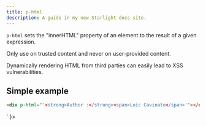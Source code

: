 ```yaml
---
title: p-html
description: A guide in my new Starlight docs site.
---
```




<script type="module" src="https://pyscript.net/releases/2024.11.1/core.js"></script>
<script type="mpy" src="/examples/p-html/example1.py" config="/examples/pyscript.json"></script>


`p-html` sets the "innerHTML" property of an element to the result of a given expression.

<Aside type="caution">
Only use on trusted content and never on user-provided content.

Dynamically rendering HTML from third parties can easily lead to XSS vulnerabilities.
</Aside>

## Simple example

```html title="index.html"
<div p-html="'<strong>Author :</strong><span>Loïc Cavinato</span>'"></div>
```

<div class="result" set:html={`
<div p-html="'<strong>Author: </strong><span>Loïc Cavinato</span>'"></div>
    ` }>
</div>

